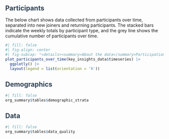 
<h2 style="color: #2c3e50; margin-bottom: 1rem;">
  Participants
</h2>

The below chart shows data collected from participants over time, separated into new joiners and returning participants. The stacked bars indicate the weekly totals by participant type, and the grey line shows the cumulative number of participants over time.

```r
#| fill: false
#| fig-align: center
#| fig-subcap: "<details><summary>About the data</summary>Participation from newly recruited participants (light green), or repeat measurements from returning participants (dark blue); with cumulative number of unique participants over time (shaded grey area) and their unique measurements (grey line).</details>"
plot_participants_over_time(key_insights_data$timeseries) |> 
  ggplotly() |> 
  layout(legend = list(orientation = 'h'))
```

<h2 style="color: #2c3e50; margin-bottom: 1rem;">
  Demographics
</h2>


```r
#| fill: false
org_summary$tables$demographic_strata
```

<h2 style="color: #2c3e50; margin-bottom: 1rem;">
  Data
</h2>


```r
#| fill: false
org_summary$tables$data_quality
```



